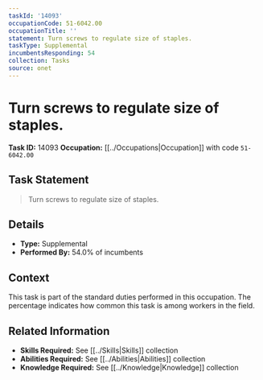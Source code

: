 ```yaml
---
taskId: '14093'
occupationCode: 51-6042.00
occupationTitle: ''
statement: Turn screws to regulate size of staples.
taskType: Supplemental
incumbentsResponding: 54
collection: Tasks
source: onet
---
```

# Turn screws to regulate size of staples.

**Task ID:** 14093
**Occupation:** [[../Occupations|Occupation]] with code `51-6042.00`

## Task Statement

> Turn screws to regulate size of staples.

## Details

- **Type:** Supplemental
- **Performed By:** 54.0% of incumbents

## Context

This task is part of the standard duties performed in this occupation. The percentage indicates how common this task is among workers in the field.

## Related Information

- **Skills Required:** See [[../Skills|Skills]] collection
- **Abilities Required:** See [[../Abilities|Abilities]] collection
- **Knowledge Required:** See [[../Knowledge|Knowledge]] collection
